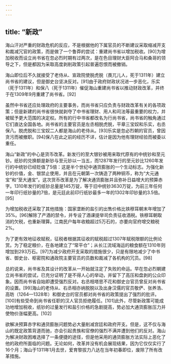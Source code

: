 ```yaml
---
---
---
```

title: “新政”
---



海山汗对严重的财政危机的反应，不是根据他的下属官员的不断建议采取缩减开支和裁减冗官的政策，而是做了一个鲁莽的尝试：重建尚书省以增加税收。[90]为增加税收而设立尚书省在忽必烈时期有过两次，是在色目理财大臣阿合马和桑哥的领导之下，但是都因为采取高度剥削政策引起普遍怨恨而被撤销。

海山即位后不久就接受了老侍从、宣政院使脱虎脱（畏兀儿人，死于1311年）建立尚书省的建议，但是御史台坚决反对。[91]由于政府财政状况进一步恶化，乐实（死于1311年）和保八（死于1311年）催促海山重建尚书省以推动财政改革，并终于在1309年9月重建了尚书省。[92]

虽然中书省还应处理政府的主要事务，而尚书省只应负责与财政改革有关的各项政策；但是新建的尚书省很快就剥夺了中书省理财、用人和司法等最重要的权力，并被赋予更大范围的决定权。所有的行中书省都改名为行尚书省，尚书省的触角通过它们直达全国各地。尚书省的主要官员是左丞相脱虎脱，平章三宝奴和乐实，右丞保八。脱虎脱和三宝奴二人都是海山的老侍从。[93]乐实是忽必烈朝的官员，曾因贪污而被撤职。[94]保八在此之前的经历不详，估计是因为他有理财经验而被委以重任。

海山“新政”的中心是货币改革。新发行的至大银钞被用来取代原有的中统钞和至元钞。纸钞的兑换额是新钞与至元钞以一当五，而1287年发行的至元钞比1260年发行的中统钞已经贬值了5倍：这是半个世纪中通货膨胀的一个生动标志。为强化新钞的价值，金、银禁止使用，并且在元朝第一次铸造了两种铜币，称为“大元通宝”和“至大通宝”。这次货币改革是为了解决通货膨胀并且弥补日益增大的预算赤字。1310年发行的纸钞总量是145万锭，等于旧中统钞3630万锭，为前三年任何一年印行纸钞量的7倍，是元廷此前印行纸钞最多一年的1302年印钞量的3.5倍。[95]

为增加税收还采取了其他措施：国家垄断的盐引的出售价格比铁穆耳朝末年增加了35%。[96]解除了产酒的禁令，并专设了酒课提举司负责征收酒税。铁穆耳朝取消的欠税，也重新理算。江南民户每年收粮超过5万石的，亦要向官府增交粮税2%。

为了更有效地征收赋税，征税者根据其征收的赋税超过1307年赋税限额的比例论赏。为了稳定粮价，在各地建立了“常平仓”；从长江流域海运的粮食额在1310年则增加到293万石。[97]为减少政府开支采取的措施很少，只是有限地减少了中书省、御史台、枢密院和通政院主要官员的员数和裁减了各机构的冗员。[98]

总的说来，尚书省及其设计的改革从一开始就注定了失败的命运。早在忽必烈朝建立尚书省的尝试，已充分证明了是不得人心的举动，并留下了高压和盘剥的公众印象。因而尚书省自始即遭受强烈反对。右丞相塔思不花和御史台官员曾反对尚书省的设置。[99]海山的老侍从、右丞相亦纳脱脱以及出身汉儒的官员敬俨、张养浩、高昉（1264—1328年）和御史台的官员都对尚书省的政策提出了强烈的批评。[100]有些受命到尚书省任职的汉人官员拒绝履任。[101]此外，尽管新政策可能成功地增加税收，纸钞的过量发行和盐引价格的急剧提高，势必加大通货膨胀压力并使物价涨幅更高。[102]

欲解决预算赤字和通货膨胀问题势必大量削减宫廷和政府开支。但是，这不仅与海山的既定政策背道而驰，亦会引起贵族和官僚的强烈不满并遭到他们的反对。海山为解决财政困难选择了一条便捷的途径，但是他采用的通货膨胀方法实际上恶化了他的政府所面临的问题。无论如何，改革并没有机会展现结果，因为它仅仅实行了16个月；海山于1311年1月去世，爱育黎拔力八达在当年初春即位，废除了所有改革措施。